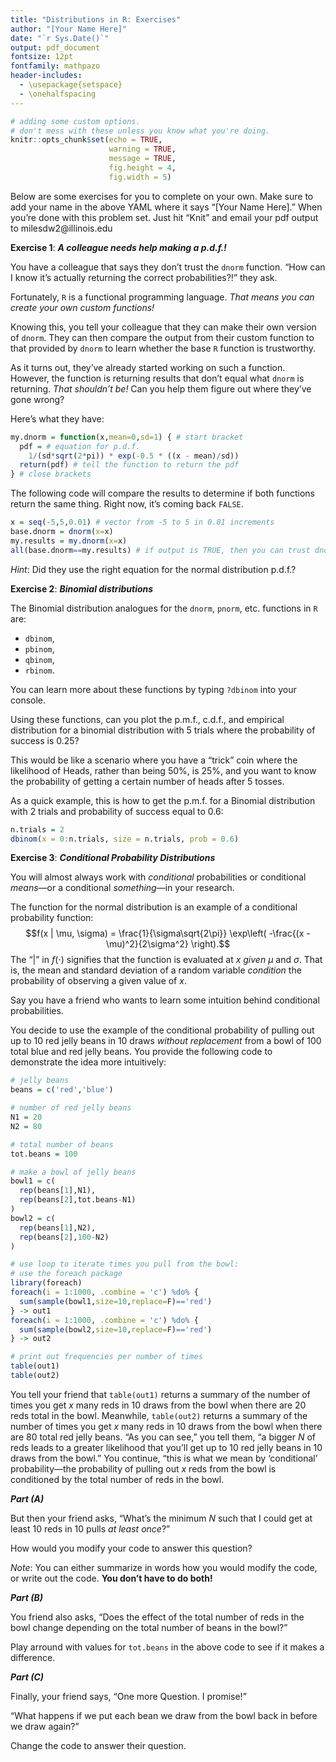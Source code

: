 ```yaml
---
title: "Distributions in R: Exercises"
author: "[Your Name Here]"
date: "`r Sys.Date()`"
output: pdf_document
fontsize: 12pt
fontfamily: mathpazo
header-includes:
  - \usepackage{setspace}
  - \onehalfspacing
---
```



```r
# adding some custom options. 
# don't mess with these unless you know what you're doing.
knitr::opts_chunk$set(echo = TRUE,
                      warning = TRUE,
                      message = TRUE,
                      fig.height = 4,
                      fig.width = 5)
```

Below are some exercises for you to complete on your own. Make sure to add your name in the above YAML where it says "[Your Name Here]." When you're done with this problem set. Just hit "Knit" and email your pdf output to milesdw2@illinois.edu

**Exercise 1**: ***A colleague needs help making a p.d.f.!***

You have a colleague that says they don't trust the `dnorm` function. "How can I know it's actually returning the correct probabilities?!" they ask. 

Fortunately, `R` is a functional programming language. *That means you can create your own custom functions!* 

Knowing this, you tell your colleague that they can make their own version of `dnorm`. They can then compare the output from their custom function to that provided by `dnorm` to learn whether the base `R` function is trustworthy.

As it turns out, they've already started working on such a function. However, the function is returning results that don't equal what `dnorm` is returning. *That shouldn't be!* Can you help them figure out where they've gone wrong?

Here's what they have:

```r
my.dnorm = function(x,mean=0,sd=1) { # start bracket
  pdf = # equation for p.d.f.
    1/(sd*sqrt(2*pi)) * exp(-0.5 * ((x - mean)/sd))
  return(pdf) # tell the function to return the pdf
} # close brackets
```

The following code will compare the results to determine if both functions return the same thing. Right now, it's coming back `FALSE`.

```r
x = seq(-5,5,0.01) # vector from -5 to 5 in 0.01 increments
base.dnorm = dnorm(x=x)
my.results = my.dnorm(x=x)
all(base.dnorm==my.results) # if output is TRUE, then you can trust dnorm!
```

*Hint*: Did they use the right equation for the normal distribution p.d.f.?


**Exercise 2**: ***Binomial distributions***

The Binomial distribution analogues for the `dnorm`, `pnorm`, etc. functions in `R` are:

- `dbinom`,
- `pbinom`,
- `qbinom`,
- `rbinom`.

You can learn more about these functions by typing `?dbinom` into your console.

Using these functions, can you plot the p.m.f., c.d.f., and empirical distribution for a binomial distribution with 5 trials where the probability of success is 0.25? 

This would be like a scenario where you have a "trick" coin where the likelihood of Heads, rather than being $50\%$, is $25\%$, and you want to know the probability of getting a certain number of heads after 5 tosses.

As a quick example, this is how to get the p.m.f. for a Binomial distribution with 2 trials and probability of success equal to 0.6:

```r
n.trials = 2
dbinom(x = 0:n.trials, size = n.trials, prob = 0.6)
```


**Exercise 3**: ***Conditional Probability Distributions***

You will almost always work with *conditional* probabilities or conditional *means*---or a conditional *something*---in your research. 

The function for the normal distribution is an example of a conditional probability function:
$$f(x | \mu, \sigma) = \frac{1}{\sigma\sqrt{2\pi}} \exp\left( -\frac{(x - \mu)^2}{2\sigma^2} \right).$$
The "$|$" in $f(\cdot)$ signifies that the function is evaluated at $x$ *given* $\mu$ and $\sigma$. That is, the mean and standard deviation of a random variable *condition* the probability of observing a given value of $x$.

Say you have a friend who wants to learn some intuition behind conditional probabilities. 

You decide to use the example of the conditional probability of pulling out up to 10 red jelly beans in 10 draws *without replacement* from a bowl of 100 total blue and red jelly beans. You provide the following code to demonstrate the idea more intuitively:

```r
# jelly beans
beans = c('red','blue')

# number of red jelly beans
N1 = 20
N2 = 80

# total number of beans
tot.beans = 100

# make a bowl of jelly beans
bowl1 = c(
  rep(beans[1],N1),
  rep(beans[2],tot.beans-N1)
)
bowl2 = c(
  rep(beans[1],N2),
  rep(beans[2],100-N2)
)

# use loop to iterate times you pull from the bowl:
# use the foreach package 
library(foreach)
foreach(i = 1:1000, .combine = 'c') %do% {
  sum(sample(bowl1,size=10,replace=F)=='red')
} -> out1
foreach(i = 1:1000, .combine = 'c') %do% {
  sum(sample(bowl2,size=10,replace=F)=='red')
} -> out2

# print out frequencies per number of times
table(out1)
table(out2)
```

You tell your friend that `table(out1)` returns a summary of the number of times you get $x$ many reds in 10 draws from the bowl when there are 20 reds total in the bowl. Meanwhile, `table(out2)` returns a summary of the number of times you get $x$ many reds in 10 draws from the bowl when there are 80 total red jelly beans. "As you can see," you tell them, "a bigger $N$ of reds leads to a greater likelihood that you'll get up to 10 red jelly beans in 10 draws from the bowl." You continue, "this is what we mean by 'conditional' probability---the probability of pulling out $x$ reds from the bowl is conditioned by the total number of reds in the bowl.

***Part (A)***

But then your friend asks, "What's the minimum $N$ such that I could get at least 10 reds in 10 pulls *at least once*?"

How would you modify your code to answer this question?

*Note*: You can either summarize in words how you would modify the code, or write out the code. **You don't have to do both!**

***Part (B)***

You friend also asks, "Does the effect of the total number of reds in the bowl change depending on the total number of beans in the bowl?"

Play arround with values for `tot.beans` in the above code to see if it makes a difference.

***Part (C)***

Finally, your friend says, "One more Question. I promise!" 

"What happens if we put each bean we draw from the bowl back in before we draw again?"

Change the code to answer their question.